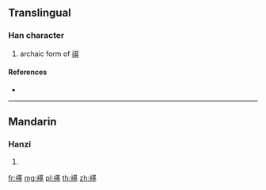 {{character info/new}}
{{also|祺}}
==Translingual==

===Han character===
{{Han char|rn=113|rad=示|as=11|sn=16|four=|canj=IFTCG}}
# archaic form of [[祺]]

====References====
* {{Han ref|kx=0846.220|dkj=24819|hdz=42407.190|uh=79A5|ud=31141}}

----

==Mandarin==

===Hanzi===
{{cmn-hanzi|pin=[[qí]] ([[qi2]])|wg=ch'i<sup>2</sup>}}

# {{defn|lang=cmn|sort=示11}}

[[fr:禥]]
[[mg:禥]]
[[pl:禥]]
[[th:禥]]
[[zh:禥]]